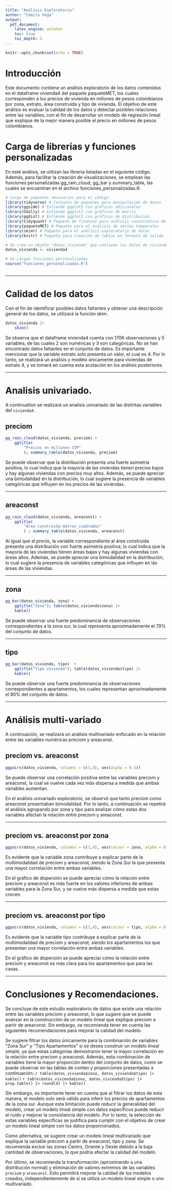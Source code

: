 ```yaml
---
title: "Análisis Exploratorio"
author: "Camilo Vega"
output:
  pdf_document:
    latex_engine: xelatex
    toc: true
    toc_depth: 3
---
```


```r
knitr::opts_chunk$set(echo = TRUE)
```

\newpage

# Introducción

Este documento contiene un análisis exploratorio de los datos contenidos en el dataframe vivienda4 del paquete paqueteMET, los cuales corresponden a los precios de vivienda en millones de pesos colombianos por zona, estrato, área construida y tipo de vivienda. El objetivo de este análisis es evaluar la calidad de los datos y detectar posibles relaciones entre las variables, con el fin de desarrollar un modelo de regresión lineal que explique de la mejor manera posible el precio en millones de pesos colombianos.

# Carga de librerias y funciones personalizadas

En este análisis, se utilizan las librería listadas en el siguiente código. Además, para facilitar la creación de visualizaciones, se emplean las funciones personalizadas gg_rain_cloud, gg_bar y summary_table, las cuales se encuentran en el archivo funciones_personalizadas.R.

```r
# Carga de paquetes necesarios para el código
library(tidyverse) # Conjunto de paquetes para manipulación de datos
library(ggside) # Extiende ggplot2 con gráficos adicionales
library(GGally) # Extiende ggplot2 con gráficos de matriz
library(ggdist) # Extiende ggplot2 con gráficos de distribución
library(tidyquant) # Paquete de finanzas para análisis cuantitativo de datos
library(paqueteMET) # Paquete para el análisis de series temporales
library(skimr) # Paquete para el análisis exploratorio de datos
library(knitr) # Paquete para creación de tablas en formato de salida

# Se crea un objeto "datos_vivienda" que contiene los datos de vivienda4
datos_vivienda <- vivienda4

# Se cargan funciones personalizadas
source("funciones_personalizadas.R")
    
```

----

# Calidad de los datos

Con el fin de identificar posibles datos faltantes y obtener una descripción general de los datos, se utilizará la función skim.

```r
datos_vivienda |> 
    skim()
```

Se observa que el dataframe vivienda4 cuenta con 1706 observaciones y 5 variables, de las cuales 2 son numéricas y 3 son categóricas. No se han encontrado datos faltantes en el conjunto de datos. Es importante mencionar que la variable estrato solo presenta un valor, el cual es 4. Por lo tanto, se realizará un análisis y modelo únicamente para viviendas de estrato 4, y se tomará en cuenta esta acotación en los análisis posteriores.

----

# Analisis univariado.

A continuation se realizará un analisis univariado de las distintas variables del `vivienda4`.

## preciom


```r

gg_rain_cloud(datos_vivienda, preciom) +
    ggtitle(
        "Precios en millones COP"
        ); summary_table(datos_vivienda, preciom)
```

Se puede observar que la distribución presenta una fuerte asimetría positiva, lo cual indica que la mayoría de las viviendas tienen precios bajos y hay algunas viviendas con precios muy altos. Además, se puede apreciar una bimodalidad en la distribución, lo cual sugiere la presencia de variables categóricas que influyen en los precios de las viviendas.

----

## areaconst

```r
gg_rain_cloud(datos_vivienda, areaconst) +
    ggtitle(
        "Área construida metros cuadrados"
        ) ; summary_table(datos_vivienda, areaconst)

```


Al igual que el precio, la variable correspondiente al área construida presenta una distribución con fuerte asimetría positiva, lo cual indica que la mayoría de las viviendas tienen áreas bajas y hay algunas viviendas con áreas altos. Además, se puede apreciar una bimodalidad en la distribución, lo cual sugiere la presencia de variables categóricas que influyen en lás áreas de las viviendas.

----

## zona

```r
gg_bar(datos_vivienda, zona) +
    ggtitle("Zona"); table(datos_vivienda$zona) |> 
    kable()
```
Se puede observar una fuerte predominancia de observaciones correspondientes a la zona sur, la cual representa aproximadamente el 79% del conjunto de datos.

----

## tipo


```r
gg_bar(datos_vivienda, tipo)  +
    ggtitle("Tipo vivienda"); table(datos_vivienda$tipo) |> 
    kable()
```

Se puede observar una fuerte predominancia de observaciones correspondientes a apartamentos, los cuales representan aproximadamente el 80% del conjunto de datos.

----

# Análisis multi-variado

A continuación, se realizará un análisis multivariado enfocado en la relación entre las variables numéricas preciom y areaconst.

## preciom vs. areaconst

```r
ggpairs(datos_vivienda, columns = c(3,4), aes(alpha = 0.5)) 
```

Se puede observar una correlación positiva entre las variables preciom y areaconst, la cual se vuelve cada vez más dispersa a medida que ambas variables aumentan.

En el análisis univariado exploratorio, se observó que tanto preciom como areaconst presentaban bimodalidad. Por lo tanto, a continuación se repetirá el análisis agrupando por zona y tipo para analizar cómo estas dos variables afectan la relación entre preciom y areaconst.

----

## preciom vs. areaconst por zona

```r
ggpairs(datos_vivienda, columns = c(3,4), aes(colour = zona, alpha = 0.5)) 
```

Es evidente que la variable zona contribuye a explicar parte de la multimodalidad de preciom y areaconst, siendo la Zona Sur la que presenta una mayor correlación entre ambas variables.

En el gráfico de dispersión se puede apreciar cómo la relación entre preciom y areaconst es más fuerte en los valores inferiores de ambas variables para la Zona Sur, y se vuelve más dispersa a medida que estas crecen.

----

## preciom vs. areaconst por tipo


```r
ggpairs(datos_vivienda, columns = c(3,4), aes(colour = tipo, alpha = 0.7)) 
```

Es evidente que la variable tipo contribuye a explicar parte de la multimodalidad de preciom y areaconst, siendo los apartamentos los que presentan una mayor correlación entre ambas variables.

En el gráfico de dispersión se puede apreciar cómo la relación entre preciom y areaconst es más clara para los apartamentos que para las casas.

----

# Conclusiones y Recomendaciones.

Se concluye de este estudio exploratorio de datos que existe una relación entre las variables preciom y areaconst, lo que sugiere que se puede avanzar en la construcción de un modelo lineal que explique preciom a partir de areaconst. Sin embargo, se recomienda tener en cuenta las siguientes recomendaciones para mejorar la calidad del modelo:

Se sugiere filtrar los datos únicamente para la combinación de variables "Zona Sur" y "Tipo Apartamentos" si se desea construir un modelo lineal simple, ya que estas categorías demostraron tener la mayor correlación en la relación entre preciom y areaconst. Además, esta combinación de variables tiene la mayor proporción dentro del conjunto de datos, como se puede observar en las tablas de conteo y proporciones presentadas a continuación:.`r table(datos_vivienda$zona, datos_vivienda$tipo) |> kable()` `r table(datos_vivienda$zona, datos_vivienda$tipo) |> prop.table() |> round(4) |> kable()`

Sin embargo, es importante tener en cuenta que al filtrar los datos de esta manera, el modelo solo será válido para inferir los precios de apartamentos de la zona sur. Aunque esta limitación puede reducir la generalidad del modelo, crear un modelo lineal simple con datos específicos puede reducir el ruido y mejorar la consistencia del modelo. Por lo tanto, la selección de estas variables específicas se justifica para cumplir con el objetivo de crear un modelo lineal simple con los datos proporcionados.

Como alternativa, se sugiere crear un modelo lineal multivariado que explique la variable preciom a partir de areaconst, tipo y zona. Se recomienda excluir las zonas Centro, Oriente y Oeste debido a la baja cantidad de observaciones, lo que podría afectar la calidad del modelo.

Por último, se recomienda la transformación (aproximando a una distribución normal) y eliminación de valores extremos de las variables `preciom` y `areaconst`. Esto permitirá mejorar la calidad de los modelos creados, independientemente de si se utiliza un modelo lineal simple o uno multivariado.

